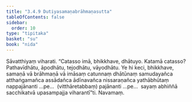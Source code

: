 ```yaml
---
title: "3.4.9 Dutiyasamaṇabrāhmaṇasutta"
tableOfContents: false
sidebar:
  order: 10
type: "tipitaka"
basket: "su"
book: "nida"
---
```



<DynamicBreadcrumb />

<Division number="122" book="nida" bookNo="12" page="385">

<Paragraph number="818" book="nida">
Sāvatthiyaṃ viharati. “Catasso imā, bhikkhave, dhātuyo. Katamā catasso? Pathavīdhātu, āpodhātu, tejodhātu, vāyodhātu. Ye hi keci, bhikkhave, samaṇā vā brāhmaṇā vā imāsaṃ catunnaṃ dhātūnaṃ samudayañca atthaṅgamañca assādañca ādīnavañca nissaraṇañca yathābhūtaṃ nappajānanti …pe…  (vitthāretabbaṃ) pajānanti …pe…  sayaṃ abhiññā sacchikatvā upasampajja viharantī”ti.

</Paragraph>
</Division>

<Paragraph number="819" type="center" book="nida">
Navamaṃ.
</Paragraph>